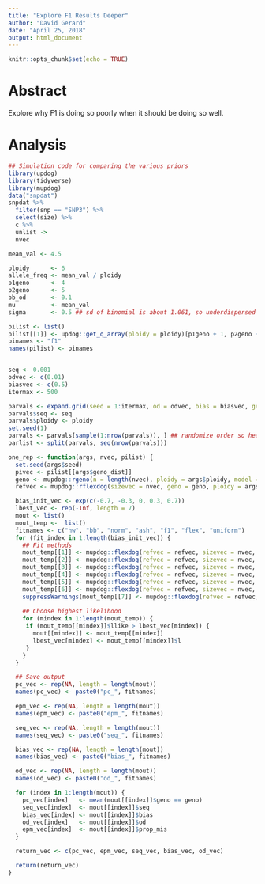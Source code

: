 ```yaml
---
title: "Explore F1 Results Deeper"
author: "David Gerard"
date: "April 25, 2018"
output: html_document
---
```


```r
knitr::opts_chunk$set(echo = TRUE)
```

# Abstract

Explore why F1 is doing so poorly when it should be doing so well.

# Analysis

```r
## Simulation code for comparing the various priors
library(updog)
library(tidyverse)
library(mupdog)
data("snpdat")
snpdat %>%
  filter(snp == "SNP3") %>%
  select(size) %>%
  c %>%
  unlist ->
  nvec

mean_val <- 4.5

ploidy      <- 6
allele_freq <- mean_val / ploidy
p1geno      <- 4
p2geno      <- 5
bb_od       <- 0.1
mu          <- mean_val
sigma       <- 0.5 ## sd of binomial is about 1.061, so underdispersed here.

pilist <- list()
pilist[[1]] <- updog::get_q_array(ploidy = ploidy)[p1geno + 1, p2geno + 1, ]
pinames <- "f1"
names(pilist) <- pinames


seq <- 0.001
odvec <- c(0.01)
biasvec <- c(0.5)
itermax <- 500

parvals <- expand.grid(seed = 1:itermax, od = odvec, bias = biasvec, geno_dist = pinames)
parvals$seq <- seq
parvals$ploidy <- ploidy
set.seed(1)
parvals <- parvals[sample(1:nrow(parvals)), ] ## randomize order so heavy computation doesn't cluster together
parlist <- split(parvals, seq(nrow(parvals)))

one_rep <- function(args, nvec, pilist) {
  set.seed(args$seed)
  pivec <- pilist[[args$geno_dist]]
  geno <- mupdog::rgeno(n = length(nvec), ploidy = args$ploidy, model = "flex", pivec = pivec)
  refvec <- mupdog::rflexdog(sizevec = nvec, geno = geno, ploidy = args$ploidy, seq = args$seq, bias = args$bias, od = args$od)

  bias_init_vec <- exp(c(-0.7, -0.3, 0, 0.3, 0.7))
  lbest_vec <- rep(-Inf, length = 7)
  mout <- list()
  mout_temp <-  list()
  fitnames <- c("hw", "bb", "norm", "ash", "f1", "flex", "uniform")
  for (fit_index in 1:length(bias_init_vec)) {
    ## Fit methods
    mout_temp[[1]] <- mupdog::flexdog(refvec = refvec, sizevec = nvec, ploidy = args$ploidy, model = "hw", verbose = FALSE, bias = bias_init_vec[fit_index])
    mout_temp[[2]] <- mupdog::flexdog(refvec = refvec, sizevec = nvec, ploidy = args$ploidy, model = "bb", verbose = FALSE, bias = bias_init_vec[fit_index])
    mout_temp[[3]] <- mupdog::flexdog(refvec = refvec, sizevec = nvec, ploidy = args$ploidy, model = "norm", verbose = FALSE, bias = bias_init_vec[fit_index])
    mout_temp[[4]] <- mupdog::flexdog(refvec = refvec, sizevec = nvec, ploidy = args$ploidy, model = "ash", verbose = FALSE, bias = bias_init_vec[fit_index])
    mout_temp[[5]] <- mupdog::flexdog(refvec = refvec, sizevec = nvec, ploidy = args$ploidy, model = "f1", verbose = FALSE, bias = bias_init_vec[fit_index])
    mout_temp[[6]] <- mupdog::flexdog(refvec = refvec, sizevec = nvec, ploidy = args$ploidy, model = "flex", verbose = FALSE, bias = bias_init_vec[fit_index])
    suppressWarnings(mout_temp[[7]] <- mupdog::flexdog(refvec = refvec, sizevec = nvec, ploidy = args$ploidy, model = "uniform", verbose = FALSE, bias = bias_init_vec[fit_index]))
    
    ## Choose highest likelihood
    for (mindex in 1:length(mout_temp)) {
     if (mout_temp[[mindex]]$llike > lbest_vec[mindex]) {
       mout[[mindex]] <- mout_temp[[mindex]]
       lbest_vec[mindex] <- mout_temp[[mindex]]$l
     } 
    }
  }

  ## Save output
  pc_vec <- rep(NA, length = length(mout))
  names(pc_vec) <- paste0("pc_", fitnames)

  epm_vec <- rep(NA, length = length(mout))
  names(epm_vec) <- paste0("epm_", fitnames)

  seq_vec <- rep(NA, length = length(mout))
  names(seq_vec) <- paste0("seq_", fitnames)

  bias_vec <- rep(NA, length = length(mout))
  names(bias_vec) <- paste0("bias_", fitnames)

  od_vec <- rep(NA, length = length(mout))
  names(od_vec) <- paste0("od_", fitnames)

  for (index in 1:length(mout)) {
    pc_vec[index]   <- mean(mout[[index]]$geno == geno)
    seq_vec[index]  <- mout[[index]]$seq
    bias_vec[index] <- mout[[index]]$bias
    od_vec[index]   <- mout[[index]]$od
    epm_vec[index]  <- mout[[index]]$prop_mis
  }

  return_vec <- c(pc_vec, epm_vec, seq_vec, bias_vec, od_vec)

  return(return_vec)
}
```

